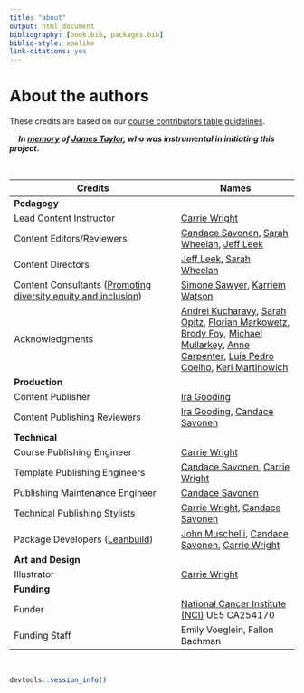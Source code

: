 ```yaml
---
title: "about"
output: html_document
bibliography: [book.bib, packages.bib]
biblio-style: apalike
link-citations: yes
---
```


# About the authors {-}



These credits are based on our [course contributors table guidelines](https://github.com/jhudsl/DaSL_Course_Template_Bookdown/wiki/How-to-give-credits).  
 
&nbsp;
&nbsp;
***In [memory](https://galaxyproject.org/jxtx/) of [James Taylor](https://genomebiology.biomedcentral.com/articles/10.1186/s13059-020-02016-0), who was instrumental in initiating this project.***

&nbsp;


|Credits|Names| 
|-------|-----|
|**Pedagogy**||
|Lead Content Instructor|[Carrie Wright](https://carriewright11.github.io)|
|Content Editors/Reviewers|[Candace Savonen](https://www.cansavvy.com/), [Sarah Wheelan](https://www.hopkinsmedicine.org/profiles/details/sarah-wheelan), [Jeff Leek](https://jtleek.com/)|
|Content Directors| [Jeff Leek](https://jtleek.com/), [Sarah Wheelan](https://www.hopkinsmedicine.org/profiles/details/sarah-wheelan)|
|Content Consultants ([Promoting diversity equity and inclusion](https://jhudatascience.org/ITCR_Cancer_Research_Leadership/promoting-diversity-equity-and-inclusion.html))| [Simone Sawyer](https://www.linkedin.com/in/simone-sawyer-msph-1a3b81110/), [Karriem Watson](https://www.linkedin.com/in/karriem-watson-10361035/)|
|Acknowledgments |[Andrei Kucharavy](https://twitter.com/andrei_chiffa/status/1375449259831595008?ref_src=twsrc%5Etfw%7Ctwcamp%5Etweetembed%7Ctwterm%5E1375449259831595008%7Ctwgr%5E%7Ctwcon%5Es1_c10&ref_url=http%3A%2F%2F127.0.0.1%3A4015%2Fabout-the-authors.html), [Sarah Opitz](https://twitter.com/sl_opitz/status/1375385114859933696?ref_src=twsrc%5Etfw%7Ctwcamp%5Etweetembed%7Ctwterm%5E1375385114859933696%7Ctwgr%5E%7Ctwcon%5Es1_c10&ref_url=http%3A%2F%2F127.0.0.1%3A4015%2Fabout-the-authors.html), [Florian Markowetz](https://twitter.com/markowetzlab/status/1374795012173656064?ref_src=twsrc%5Etfw%7Ctwcamp%5Etweetembed%7Ctwterm%5E1374795012173656064%7Ctwgr%5E%7Ctwcon%5Es1_c10&ref_url=http%3A%2F%2F127.0.0.1%3A4015%2Fabout-the-authors.html), [Brody Foy](https://twitter.com/foy_brody/status/1374799432445739010?ref_src=twsrc%5Etfw%7Ctwcamp%5Etweetembed%7Ctwterm%5E1374799432445739010%7Ctwgr%5E%7Ctwcon%5Es1_c10&ref_url=http%3A%2F%2F127.0.0.1%3A4015%2Fabout-the-authors.html), [Michael Mullarkey](https://twitter.com/mcmullarkey/status/1374838375031656456?ref_src=twsrc%5Etfw%7Ctwcamp%5Etweetembed%7Ctwterm%5E1374838375031656456%7Ctwgr%5E%7Ctwcon%5Es1_c10&ref_url=https%3A%2F%2Fpublish.twitter.com%2F%3Fquery%3Dhttps3A2F2Ftwitter.com2Fmcmullarkey2Fstatus2F1374838375031656456widget%3DTweet), [Anne Carpenter](https://twitter.com/DrAnneCarpenter/status/1375383099782139907?ref_src=twsrc%5Etfw%7Ctwcamp%5Etweetembed%7Ctwterm%5E1375383099782139907%7Ctwgr%5E%7Ctwcon%5Es1_c10&ref_url=https%3A%2F%2Fpublish.twitter.com%2F%3Fquery%3Dhttps3A2F2Ftwitter.com2FDrAnneCarpenter2Fstatus2F1375383099782139907widget%3DTweet), [Luis Pedro Coelho](https://twitter.com/luispedrocoelho/status/1375386159480721412?ref_src=twsrc%5Etfw%7Ctwcamp%5Etweetembed%7Ctwterm%5E1375386159480721412%7Ctwgr%5E%7Ctwcon%5Es1_c10&ref_url=https%3A%2F%2Fpublish.twitter.com%2F%3Fquery%3Dhttps3A2F2Ftwitter.com2Fluispedrocoelho2Fstatus2F1375386159480721412widget%3DTweet), [Keri Martinowich](https://twitter.com/martinowk/status/1374803835940528128?ref_src=twsrc%5Etfw%7Ctwcamp%5Etweetembed%7Ctwterm%5E1374803835940528128%7Ctwgr%5E%7Ctwcon%5Es1_c10&ref_url=https%3A%2F%2Fpublish.twitter.com%2F%3Fquery%3Dhttps3A2F2Ftwitter.com2Fmartinowk2Fstatus2F1374803835940528128widget%3DTweet) |
|**Production**||
|Content Publisher|[Ira Gooding](https://publichealth.jhu.edu/faculty/4130/ira-gooding)|
|Content Publishing Reviewers|[Ira Gooding](https://publichealth.jhu.edu/faculty/4130/ira-gooding), [Candace Savonen](https://www.cansavvy.com/)|
|**Technical**||
|Course Publishing Engineer|[Carrie Wright](https://carriewright11.github.io/)|
|Template Publishing Engineers|[Candace Savonen](https://www.cansavvy.com/), [Carrie Wright](https://carriewright11.github.io/)|
|Publishing Maintenance Engineer|[Candace Savonen](https://www.cansavvy.com/)|
|Technical Publishing Stylists|[Carrie Wright](https://carriewright11.github.io/), [Candace Savonen](https://www.cansavvy.com/)|
|Package Developers ([Leanbuild](https://github.com/jhudsl/leanbuild))|[John Muschelli](https://johnmuschelli.com/), [Candace Savonen](https://www.cansavvy.com/), [Carrie Wright](https://carriewright11.github.io/)|
|**Art and Design**||
|Illustrator|[Carrie Wright](https://carriewright11.github.io)|
|**Funding**||
|Funder|[National Cancer Institute (NCI)](https://www.cancer.gov/) UE5 CA254170|
|Funding Staff| Emily Voeglein, Fallon Bachman|

&nbsp;

```r
devtools::session_info()
```
